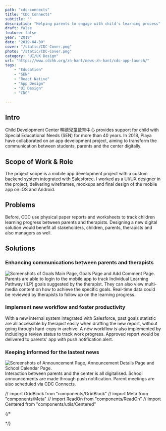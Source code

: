 ```yaml
---
path: "cdc-connects"
title: "CDC Connects"
subtitle: ""
description: "Helping parents to engage with child's learning process"
draft: false
feature: false
year: "2019"
date: "2019-04-30"
cover: "/static/CDC-Cover.png"
photo: "/static/CDC-Cover.png"
category: "UI/UX Design"
url: "https://www.cdchk.org/zh-hant/news-zh-hant/cdc-app-launch/"
tags: 
    - "Education"
    - "SEN"
    - "React Native"
    - "App Design"
    - "UI Design"
    - "CDC"

---
```


## Intro

Child Development Center 明德兒童啟育中心 provides support for child with Special Educational Needs (SEN) for more than 40 years. In 2018, Playa have collaborated on an app development project, aiming to transform the communication between students, parents and the center digitally.

## Scope of Work & Role

The project scope is a mobile app development project with a custom backend system integrated with Salesforce. I worked as a UI/UX designer in the project, delivering wireframes, mockups and final design of the mobile app on iOS and Android.

## Problems

Before, CDC use physical paper reports and worksheets to track children learning progress between parents and therapists. Designing a new digital solution would benefit all stakeholders, children, parents, therapists and also managers as well.

## Solutions

### Enhancing communications between parents and therapists

![Screenshots of Goals Main Page, Goals Page and Add Comment Page.](./Communications.png)
Parents are able to login to the mobile app to track Individual Learning Pathway (ILP) goals suggested by the therapist. They can also view multi-media content on how to achieve the specific goals. Real-time data could be reviewed by therapists to follow up on the learning progress.

### Implement new workflow and foster productivity
With a new internal system integrated with Salesforce, past goals statistic are all accessible by therapist easily when drafting the new report, without going through hard-copy in archive. A new workflow is also implemented by including a review status to track work progress. Approved report would be delivered to parents' app with push notification alert. 

### Keeping informed for the lastest news
![Screenshots of Announcement Page, Announcement Details Page and School Calendar Page.](./News.png)
Interaction between parents and the center is all digitalised. School announcements are made through push notification. Parent meetings are also scheduled via CDC Connects.


// import GridBlock from "components/GridBlock"
// import Meta from "components/Meta"
// import ReadOn from "components/ReadOn"
// import Centered from "components/utils/Centered"


{/* <Centered>
<ReadOn href="https://www.cdchk.org/zh-hant/news-zh-hant/cdc-app-launch/" text="View Project" target="_blank" />
</Centered>

<GridBlock>
<Meta icon="calendar-alt" label="timeline" value="2018 June - 2019 Apr"/>
<Meta icon="mobile-alt" label="platform" value="iOS & Android App"/>
<Meta icon="mug-hot" label="type" value="Client Project"/>
<Meta icon="user" label="role" value="UI/UX Designer"/>
</GridBlock>     */}
